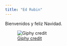 ```yaml
---
title: "Ed Rubin"
---
```


Bienvenidos y feliz Navidad.

![<a href="https://giphy.com/phoenixpen">Giphy credit</a>](tree.gif)
